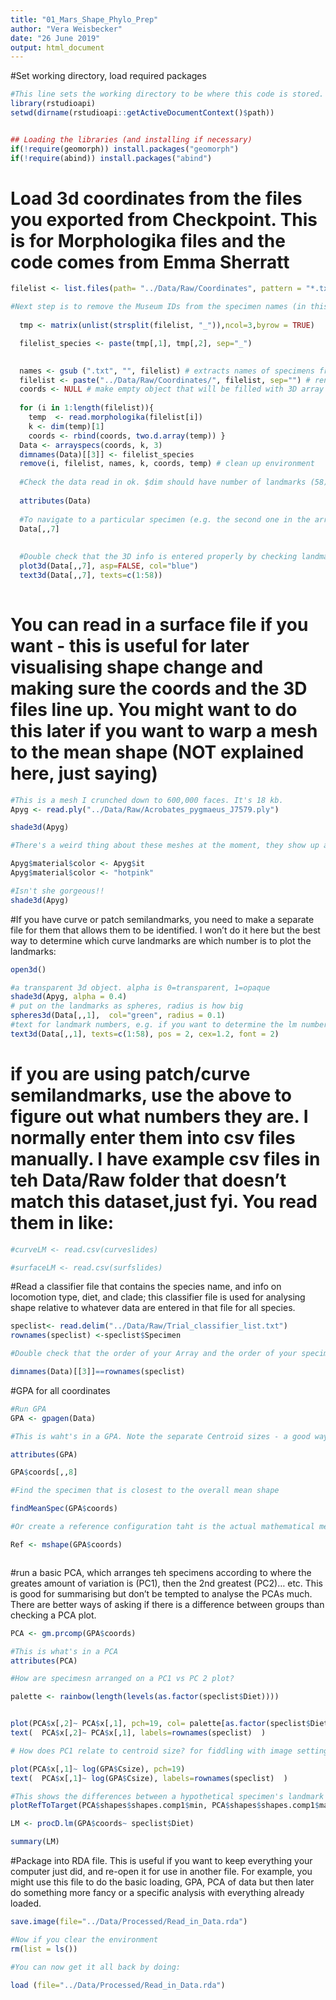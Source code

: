 ```yaml
---
title: "01_Mars_Shape_Phylo_Prep"
author: "Vera Weisbecker"
date: "26 June 2019"
output: html_document
---
```



#Set working directory, load required packages

```r

#This line sets the working directory to be where this code is stored. At least on most computers. If this doesn't work, you should be able to just enter the whole file path wherever you need to read a file (or write to a file). In that case, beware of the slashes - R works with forward slashes (/) but PCs tend to work with backward slashes. There is a way of forcing slashes the right way but it's easier to just manually change.
library(rstudioapi)
setwd(dirname(rstudioapi::getActiveDocumentContext()$path))


## Loading the libraries (and installing if necessary)
if(!require(geomorph)) install.packages("geomorph")
if(!require(abind)) install.packages("abind")

```

# Load 3d coordinates from the files you exported from Checkpoint. This is for Morphologika files and the code comes from Emma Sherratt
 
```r

filelist <- list.files(path= "../Data/Raw/Coordinates", pattern = "*.txt")

#Next step is to remove the Museum IDs from the specimen names (in this particular case. Each dataset is different but each specimen needs a unique name and the specimen names need to match up with any classifier files you are using)  
  
  tmp <- matrix(unlist(strsplit(filelist, "_")),ncol=3,byrow = TRUE)   

  filelist_species <- paste(tmp[,1], tmp[,2], sep="_")

  
  names <- gsub (".txt", "", filelist) # extracts names of specimens from the file name
  filelist <- paste("../Data/Raw/Coordinates/", filelist, sep="") # rename with path
  coords <- NULL # make empty object that will be filled with 3D array of coordinate data
  
  for (i in 1:length(filelist)){
    temp  <- read.morphologika(filelist[i]) 
    k <- dim(temp)[1] 
    coords <- rbind(coords, two.d.array(temp)) }
  Data <- arrayspecs(coords, k, 3) 
  dimnames(Data)[[3]] <- filelist_species
  remove(i, filelist, names, k, coords, temp) # clean up environment
  
  #Check the data read in ok. $dim should have number of landmarks (58), number of dimensions (3), number of specimens (10), and the specimen names.
  
  attributes(Data)
  
  #To navigate to a particular specimen (e.g. the second one in the array, which you know from the attributes() command above is called "Aepyprymnus_rufescens")
  Data[,,7]
  
  
  #Double check that the 3D info is entered properly by checking landmark numbers
  plot3d(Data[,,7], asp=FALSE, col="blue")
  text3d(Data[,,7], texts=c(1:58))
  
```


# You can  read in a surface file if you want - this is useful for later visualising shape change and making sure the coords and the 3D files line up. You might want to do this later if you want to warp a mesh to the mean shape (NOT explained here, just saying)

```r

#This is a mesh I crunched down to 600,000 faces. It's 18 kb.
Apyg <- read.ply("../Data/Raw/Acrobates_pygmaeus_J7579.ply")

shade3d(Apyg)

#There's a weird thing about these meshes at the moment, they show up as black. So to fix this I found a strange workaround - but any improvements are much appreciated

Apyg$material$color <- Apyg$it
Apyg$material$color <- "hotpink"

#Isn't she gorgeous!!
shade3d(Apyg)


```


#If you have curve or patch semilandmarks, you need to make a separate file for them that allows them to be identified. I won't do it here but the best way to determine which curve landmarks are which number is to plot the landmarks: 

```r

  
open3d()

#a transparent 3d object. alpha is 0=transparent, 1=opaque
shade3d(Apyg, alpha = 0.4)
# put on the landmarks as spheres, radius is how big
spheres3d(Data[,,1],  col="green", radius = 0.1)
#text for landmark numbers, e.g. if you want to determine the lm numbers for your patches and curves
text3d(Data[,,1], texts=c(1:58), pos = 2, cex=1.2, font = 2)

```

# if you are using patch/curve semilandmarks, use the above to figure out what numbers they are. I normally enter them into csv files manually. I have example csv files in teh Data/Raw folder that doesn't match this dataset,just fyi. You read them in like:  

```r

#curveLM <- read.csv(curveslides)

#surfaceLM <- read.csv(surfslides)


```


#Read a classifier file that contains the species name, and info on locomotion type, diet, and clade; this classifier file is used for analysing shape relative to whatever data are entered in that file for all species. 


```r

speclist<- read.delim("../Data/Raw/Trial_classifier_list.txt")
rownames(speclist) <-speclist$Specimen

#Double check that the order of your Array and the order of your specimen list are the same (they will need to talk to each other!). This has to return "TRUE" for all. 

dimnames(Data)[[3]]==rownames(speclist)

```


#GPA for all coordinates

```r
#Run GPA
GPA <- gpagen(Data)

#This is waht's in a GPA. Note the separate Centroid sizes - a good way of checking if they are all correct is to check if your smallest specimen also has the smallest C size. There is a lot of potential for error in specimen dimensions so it's worth keeping a good eye on the Csizes at all times. 

attributes(GPA)

GPA$coords[,,8]

#Find the specimen that is closest to the overall mean shape

findMeanSpec(GPA$coords)

#Or create a reference configuration taht is the actual mathematical mean shape:

Ref <- mshape(GPA$coords)



```

#run a basic PCA, which arranges teh specimens according to where the greates amount of variation is (PC1), then the 2nd greatest (PC2)... etc. This is good for summarising but don't be tempted to analyse the PCAs much. There are better ways of asking if there is a difference between groups than checking a PCA plot.

```r

PCA <- gm.prcomp(GPA$coords)

#This is what's in a PCA
attributes(PCA)

#How are specimesn arranged on a PC1 vs PC 2 plot?

palette <- rainbow(length(levels(as.factor(speclist$Diet))))


plot(PCA$x[,2]~ PCA$x[,1], pch=19, col= palette[as.factor(speclist$Diet)], cex=1)
text(  PCA$x[,2]~ PCA$x[,1], labels=rownames(speclist)  )

# How does PC1 relate to centroid size? for fiddling with image settings, go to R console and type in ?plot. Note I'm log-transforming csize because animals tend to evolve on an exponential scale when it comes to size. If we didn't log, we would have all the small specimens bunched on the left and the relationship would likely not be linear.

plot(PCA$x[,1]~ log(GPA$Csize), pch=19)
text(  PCA$x[,1]~ log(GPA$Csize), labels=rownames(speclist)  )

#This shows the differences between a hypothetical specimen's landmark configuration at the lower scores of PC1 - balls - and compares it to a hypothetical landmark configuration for the higher scores of PC1 (where the hairs point to)
plotRefToTarget(PCA$shapes$shapes.comp1$min, PCA$shapes$shapes.comp1$max, method="vector")


```

```r

LM <- procD.lm(GPA$coords~ speclist$Diet)

summary(LM)


```



#Package into RDA file. This is useful if you want to keep everything your computer just did, and re-open it for use in another file. For example, you might use this file to do the basic loading, GPA, PCA of data but then later do something more fancy or a specific analysis with everything already loaded. 
```r

save.image(file="../Data/Processed/Read_in_Data.rda")

#Now if you clear the environment
rm(list = ls())

#You can now get it all back by doing:

load (file="../Data/Processed/Read_in_Data.rda")


```

